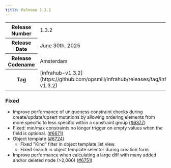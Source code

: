 ```yaml
---
title: Release 1.3.2
---
```

<table>
  <tbody>
    <tr>
      <th>Release Number</th>
      <td>1.3.2</td>
    </tr>
    <tr>
      <th>Release Date</th>
      <td>June 30th, 2025</td>
    </tr>
    <tr>
      <th>Release Codename</th>
      <td>Amsterdam</td>
    </tr>
    <tr>
      <th>Tag</th>
      <td>[infrahub-v1.3.2](https://github.com/opsmill/infrahub/releases/tag/infrahub-v1.3.2)</td>
    </tr>
  </tbody>
</table>

### Fixed

- Improve performance of uniqueness constraint checks during create/update/upsert mutations by allowing ordering elements from more specific to less specific within a constraint group ([#6377](https://github.com/opsmill/infrahub/issues/6377))
- Fixed: min/max constraints no longer trigger on empty values when the field is optional. ([#6671](https://github.com/opsmill/infrahub/issues/6671))
- Object template ([#6724](https://github.com/opsmill/infrahub/issues/6724))
  - Fixed "Kind" filter in object template list view.
  - Fixed search in object template selector during creation form
- Improve performance when calculating a large diff with many added and/or deleted node (>2,000) ([#6751](https://github.com/opsmill/infrahub/issues/6751))
